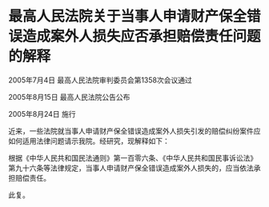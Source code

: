 # 最高人民法院关于当事人申请财产保全错误造成案外人损失应否承担赔偿责任问题的解释

2005年7月4日 最高人民法院审判委员会第1358次会议通过

2005年8月15日 最高人民法院公告公布

2005年8月24日 施行

  

近来，一些法院就当事人申请财产保全错误造成案外人损失引发的赔偿纠纷案件应如何适用法律问题请示我院。经研究，现解释如下：

根据《中华人民共和国民法通则》第一百零六条、《中华人民共和国民事诉讼法》第九十六条等法律规定，当事人申请财产保全错误造成案外人损失的，应当依法承担赔偿责任。

此复。